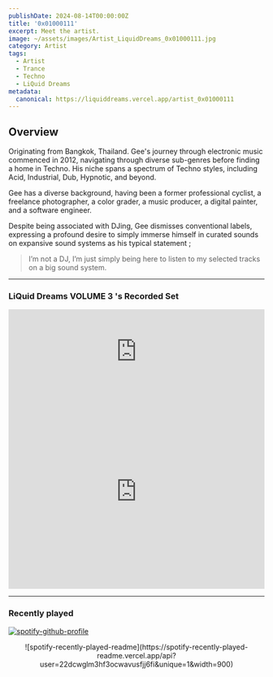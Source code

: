 ```yaml
---
publishDate: 2024-08-14T00:00:00Z
title: '0x01000111'
excerpt: Meet the artist.
image: ~/assets/images/Artist_LiquidDreams_0x01000111.jpg
category: Artist
tags:
  - Artist
  - Trance
  - Techno
  - LiQuid Dreams
metadata:
  canonical: https://liquiddreams.vercel.app/artist_0x01000111
---
```


## Overview

Originating from Bangkok, Thailand. Gee's journey through electronic music commenced in 2012, navigating through diverse sub-genres before finding a home in Techno. His niche spans a spectrum of Techno styles, including Acid, Industrial, Dub, Hypnotic, and beyond.

Gee has a diverse background, having been a former professional cyclist, a freelance photographer, a color grader, a music producer, a digital painter, and a software engineer.

Despite being associated with DJing, Gee dismisses conventional labels, expressing a profound desire to simply immerse himself in curated sounds on expansive sound systems as his typical statement ;

> I’m not a DJ, I’m just simply being here to listen to my selected tracks on a big sound system.

---

### LiQuid Dreams VOLUME 3 's Recorded Set

<iframe
  class="sm:inline hidden"
  width="100%"
  height="166"
  scrolling="no"
  frameborder="no"
  allow="autoplay"
  src="https://w.soundcloud.com/player/?url=https%3A//api.soundcloud.com/tracks/1916977796&color=%23dcff88&auto_play=false&hide_related=true&show_comments=true&show_user=true&show_reposts=true&show_teaser=true&visual=true"
></iframe>

<iframe
  class="sm:hidden"
  width="100%"
  height="385"
  scrolling="no"
  frameborder="no"
  allow="autoplay"
  src="https://w.soundcloud.com/player/?url=https%3A//api.soundcloud.com/tracks/1916977796&color=%23dcff88&auto_play=false&hide_related=true&show_comments=true&show_user=true&show_reposts=true&show_teaser=true&visual=true"
></iframe>

---

### Recently played

[![spotify-github-profile](https://spotify-github-profile.kittinanx.com/api/view?uid=22dcwglm3hf3ocwavusfjj6fi&cover_image=true&theme=natemoo-re&show_offline=false&background_color=121212&interchange=true&bar_color=53b14f&bar_color_cover=false)](https://spotify-github-profile.vercel.app/api/view?uid=22dcwglm3hf3ocwavusfjj6fi&redirect=true)

<div align="center">
  ![spotify-recently-played-readme](https://spotify-recently-played-readme.vercel.app/api?user=22dcwglm3hf3ocwavusfjj6fi&unique=1&width=900)
</div>
